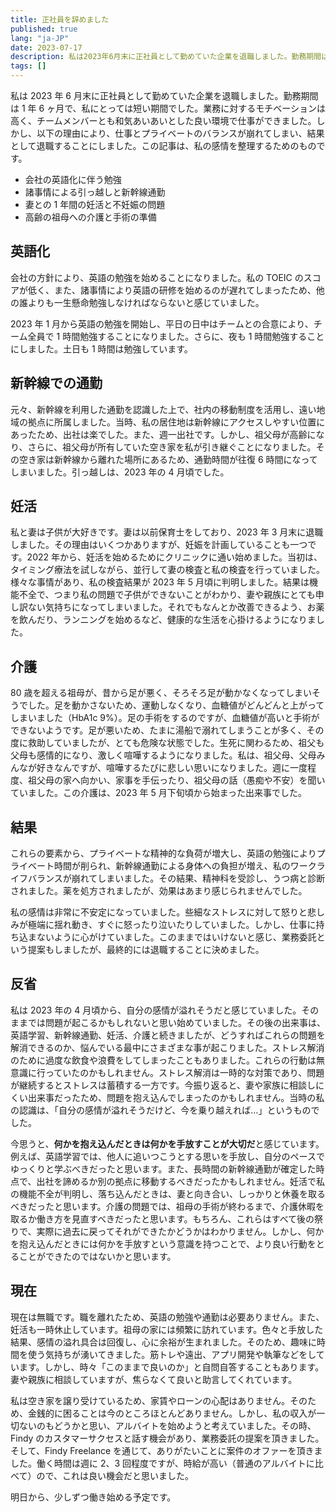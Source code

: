 ```yaml
---
title: 正社員を辞めました
published: true
lang: "ja-JP"
date: 2023-07-17
description: 私は2023年6月末に正社員として勤めていた企業を退職しました。勤務期間は1年6ヶ月で、私にとっては短い期間でした。
tags: []
---
```


私は 2023 年 6 月末に正社員として勤めていた企業を退職しました。勤務期間は 1 年 6 ヶ月で、私にとっては短い期間でした。業務に対するモチベーションは高く、チームメンバーとも和気あいあいとした良い環境で仕事ができました。しかし、以下の理由により、仕事とプライベートのバランスが崩れてしまい、結果として退職することにしました。この記事は、私の感情を整理するためのものです。

- 会社の英語化に伴う勉強
- 諸事情による引っ越しと新幹線通勤
- 妻との 1 年間の妊活と不妊娠の問題
- 高齢の祖母への介護と手術の準備

## 英語化

会社の方針により、英語の勉強を始めることになりました。私の TOEIC のスコアが低く、また、諸事情により英語の研修を始めるのが遅れてしまったため、他の誰よりも一生懸命勉強しなければならないと感じていました。

2023 年 1 月から英語の勉強を開始し、平日の日中はチームとの合意により、チーム全員で 1 時間勉強することになりました。さらに、夜も 1 時間勉強することにしました。土日も 1 時間は勉強しています。

## 新幹線での通勤

元々、新幹線を利用した通勤を認識した上で、社内の移動制度を活用し、遠い地域の拠点に所属しました。当時、私の居住地は新幹線にアクセスしやすい位置にあったため、出社は楽でした。また、週一出社です。しかし、祖父母が高齢になり、さらに、祖父母が所有していた空き家を私が引き継ぐことになりました。その空き家は新幹線から離れた場所にあるため、通勤時間が往復 6 時間になってしまいました。引っ越しは、2023 年の 4 月頃でした。

## 妊活

私と妻は子供が大好きです。妻は以前保育士をしており、2023 年 3 月末に退職しました。その理由はいくつかありますが、妊娠を計画していることも一つです。2022 年から、妊活を始めるためにクリニックに通い始めました。当初は、タイミング療法を試しながら、並行して妻の検査と私の検査を行っていました。様々な事情があり、私の検査結果が 2023 年 5 月頃に判明しました。結果は機能不全で、つまり私の問題で子供ができないことがわかり、妻や親族にとても申し訳ない気持ちになってしまいました。それでもなんとか改善できるよう、お薬を飲んだり、ランニングを始めるなど、健康的な生活を心掛けるようになりました。

## 介護

80 歳を超える祖母が、昔から足が悪く、そろそろ足が動かなくなってしまいそうでした。足を動かさないため、運動しなくなり、血糖値がどんどんと上がってしまいました（HbA1c 9%）。足の手術をするのですが、血糖値が高いと手術ができないようです。足が悪いため、たまに湯船で溺れてしまうことが多く、その度に救助していましたが、とても危険な状態でした。生死に関わるため、祖父も父母も感情的になり、激しく喧嘩するようになりました。私は、祖父母、父母みんなが好きなんですが、喧嘩するたびに悲しい思いになりました。週に一度程度、祖父母の家へ向かい、家事を手伝ったり、祖父母の話（愚痴や不安）を聞いていました。この介護は、2023 年 5 月下旬頃から始まった出来事でした。

## 結果

これらの要素から、プライベートな精神的な負荷が増大し、英語の勉強によりプライベート時間が削られ、新幹線通勤による身体への負担が増え、私のワークライフバランスが崩れてしまいました。その結果、精神科を受診し、うつ病と診断されました。薬を処方されましたが、効果はあまり感じられませんでした。

私の感情は非常に不安定になっていました。些細なストレスに対して怒りと悲しみが極端に揺れ動き、すぐに怒ったり泣いたりしていました。しかし、仕事に持ち込まないように心がけていました。このままではいけないと感じ、業務委託という提案もしましたが、最終的には退職することに決めました。

## 反省

私は 2023 年の 4 月頃から、自分の感情が溢れそうだと感じていました。そのままでは問題が起こるかもしれないと思い始めていました。その後の出来事は、英語学習、新幹線通勤、妊活、介護と続きましたが、どうすればこれらの問題を解消できるのか、悩んでいる最中にさまざまな事が起こりました。ストレス解消のために過度な飲食や浪費をしてしまったこともありました。これらの行動は無意識に行っていたのかもしれません。ストレス解消は一時的な対策であり、問題が継続するとストレスは蓄積する一方です。今振り返ると、妻や家族に相談しにくい出来事だったため、問題を抱え込んでしまったのかもしれません。当時の私の認識は、「自分の感情が溢れそうだけど、今を乗り越えれば…」というものでした。

今思うと、**何かを抱え込んだときは何かを手放すことが大切だ**と感じています。例えば、英語学習では、他人に追いつこうとする思いを手放し、自分のペースでゆっくりと学ぶべきだったと思います。また、長時間の新幹線通勤が確定した時点で、出社を諦めるか別の拠点に移動するべきだったかもしれません。妊活で私の機能不全が判明し、落ち込んだときは、妻と向き合い、しっかりと休養を取るべきだったと思います。介護の問題では、祖母の手術が終わるまで、介護休暇を取るか働き方を見直すべきだったと思います。もちろん、これらはすべて後の祭りで、実際に過去に戻ってそれができたかどうかはわかりません。しかし、何かを抱え込んだときには何かを手放すという意識を持つことで、より良い行動をとることができたのではないかと思います。

## 現在

現在は無職です。職を離れたため、英語の勉強や通勤は必要ありません。また、妊活も一時休止しています。祖母の家には頻繁に訪れています。色々と手放した結果、感情の溢れ具合は回復し、心に余裕が生まれました。そのため、趣味に時間を使う気持ちが湧いてきました。筋トレや遠出、アプリ開発や執筆などをしています。しかし、時々「このままで良いのか」と自問自答することもあります。妻や親族に相談していますが、焦らなくて良いと助言してくれています。

私は空き家を譲り受けているため、家賃やローンの心配はありません。そのため、金銭的に困ることは今のところほとんどありません。しかし、私の収入が一切ないのもどうかと思い、アルバイトを始めようと考えていました。その時、Findy のカスタマーサクセスと話す機会があり、業務委託の提案を頂きました。そして、Findy Freelance を通じて、ありがたいことに案件のオファーを頂きました。働く時間は週に 2、3 回程度ですが、時給が高い（普通のアルバイトに比べて）ので、これは良い機会だと思いました。

明日から、少しずつ働き始める予定です。
